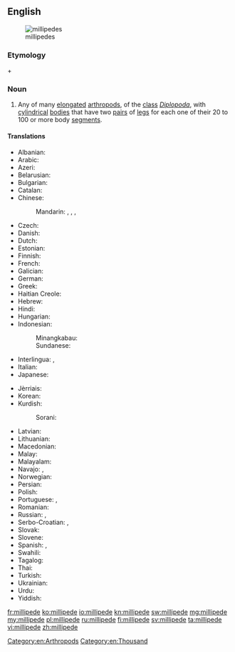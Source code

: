 ==English==
{{wikipedia}}
[[Image:Millipedes.jpg|thumb|millipedes]]

===Etymology===
{{etyl|la|en}} {{term|milli-||thousand|lang=la}} + {{term|pedis||foot|lang=la}}

===Noun===
{{en-noun}}

# Any of many [[elongated]] [[arthropod]]s, of the [[class]] ''[[Diplopoda]]'', with [[cylindrical]] [[bodies]] that have two [[pair]]s of [[leg]]s for each one of their 20 to 100 or more body [[segment]]s.

====Translations====
{{trans-top|elongated arthropod}}
* Albanian: {{t|sq|shumëkëmbësh}}
* Arabic: {{t|ar|دودة ألفية|f|tr=dūda ʾalfíyya|sc=Arab}}
* Azeri: {{t|az|kırkayak}}
* Belarusian: {{t|be|шматножка|f|tr=šmatnóžka|sc=Cyrl}}
* Bulgarian: {{t|bg|стоножка|f|tr=stonóžka|sc=Cyrl}}
* Catalan: {{t|ca|milpeu}}
* Chinese:
*: Mandarin: {{t|cmn|馬陸|sc=Hani}}, {{t+|cmn|马陆|tr=mǎlù|sc=Hani}}, {{t+|cmn|千足蟲|sc=Hani}}, {{t|cmn|千足虫|tr=qiānzúchóng|sc=Hani}}
* Czech: {{t+|cs|stonožka|f}}
* Danish: {{t|da|tusindben}}
* Dutch: {{t|nl|miljoenpoot|m}}
* Estonian: {{t|et|tuhatjalg}}
* Finnish: {{t|fi|tuhatjalkainen}}
* French: {{t|fr|diplopode jule|m}}
* Galician: {{t|gl|cempés}}
* German: {{t+|de|Tausendfüßler|m}}
* Greek: {{t+|el|σαρανταποδαρούσα|sc=Grek|tr=sarantapodarooúsa}}
* Haitian Creole: {{t|ht|milipèd}}
* Hebrew: {{t+|he|מרבה רגלים|sc=Hebr}}
* Hindi: {{t|hi|गोजर|tr=gojar|sc=Deva}}
* Hungarian: {{t+|hu|százlábú}}
* Indonesian: {{t+|id|kaki seribu}}
*: Minangkabau: {{t|min|kulum-kulum}}
*: Sundanese: {{t|su|titinggi}}
* Interlingua: {{t|ia|millepedes}}, {{t|ia|myriapodo}}
* Italian: {{t|it|millepiedi}}
* Japanese: {{t|ja|ヤスデ|tr=yasude|sc=Jpan}}
{{trans-mid}}
* Jèrriais: {{t|roa-jer|mille-pids|m}}
* Korean: {{t|ko|노래기|tr=noraegi|sc=Kore}}
* Kurdish:
*: Sorani: {{t|ku|هه‌زارپێ|sc=ku-Arab}}
* Latvian: {{t|lv|daudzkājis}}
* Lithuanian: {{t|lt|šimtakojis}}
* Macedonian: {{t|mk|стоногалка|f|tr=stonógalka}}
* Malay: {{t|ms|gonggok}}
* Malayalam: {{t+|ml|തേരട്ട|tr=theratta|sc=Mlym}}
* Navajo: {{t|nv|jááłánii}}, {{t|nv|jáád łánii}}
* Norwegian: {{t|no|tusenbein}}
* Persian: {{t+|fa|هزارپا|tr=hezâr-pâ|sc=fa-Arab}}
* Polish: {{t+|pl|stonoga|f}}
* Portuguese: {{t+|pt|centopéia|f}}, {{t|pt|lacraia|f}}
* Romanian: {{t|ro|miriapod}}
* Russian: {{t|ru|многоножка|f|tr=mnogonóžka}}, {{t|ru|кивсяк|m|tr=kivsják|sc=Cyrl}} {{qualifier|julid}}
* Serbo-Croatian: {{t|sh|stonoga|sc=Latn}}, {{t|sh|стонога|sc=Cyrl}}
* Slovak: {{t|sk|stonožka|f}}
* Slovene: {{t+|sl|stonoga|f}}
* Spanish: {{t|es|milpiés|m}}, {{t|es|congorocho|m}} {{qualifier|Venezuela}}
* Swahili: {{t+|sw|jongoo}}
* Tagalog: {{t|tl|milipid}}
* Thai: {{t+|th|กิ้งกือ|tr=gînggeu|sc=Thai}}
* Turkish: {{t+|tr|kırkayak}}
* Ukrainian: {{t+|uk|багатоніжка|ftr=bahatonížka|sc=Cyrl}}
* Urdu: {{t|ur|گوجر|sc=ur-Arab}}
* Yiddish: {{t|yi|מילליפּעדע|sc=Hebr|tr=millipede}}
{{trans-bottom}}

[[Category:en:Arthropods]]
[[Category:en:Thousand]]

[[fr:millipede]]
[[ko:millipede]]
[[io:millipede]]
[[kn:millipede]]
[[sw:millipede]]
[[mg:millipede]]
[[my:millipede]]
[[pl:millipede]]
[[ru:millipede]]
[[fi:millipede]]
[[sv:millipede]]
[[ta:millipede]]
[[vi:millipede]]
[[zh:millipede]]